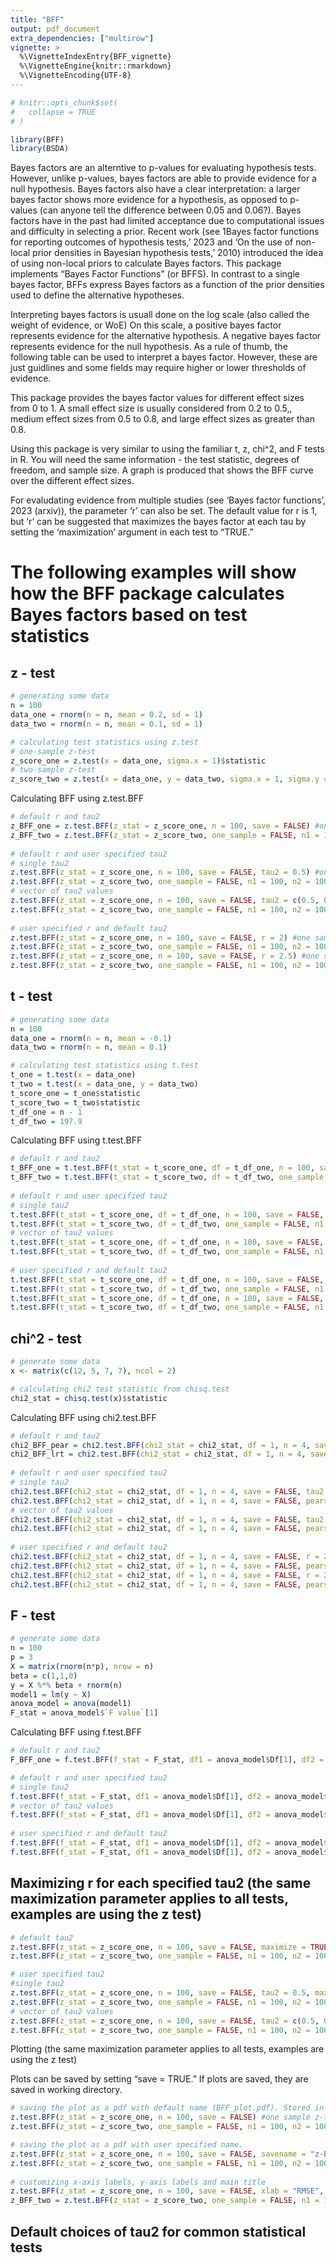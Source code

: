 ```yaml
---
title: "BFF"
output: pdf_document
extra_dependencies: ["multirow"]
vignette: >
  %\VignetteIndexEntry{BFF_vignette}
  %\VignetteEngine{knitr::rmarkdown}
  %\VignetteEncoding{UTF-8}
---
```


```r
# knitr::opts_chunk$set(
#   collapse = TRUE
# )
```

```r
library(BFF)
library(BSDA)
```

Bayes factors are an alterntive to p-values for evaluating hypothesis tests. However, unlike p-values, bayes factors are able to provide evidence for a null hypothesis. Bayes factors also have a clear interpretation: a larger bayes factor shows more evidence for a hypothesis, as opposed to p-values (can anyone tell the difference between 0.05 and 0.06?). Bayes factors have in the past had limited acceptance due to computational issues and difficulty in selecting a prior. Recent work (see 1Bayes factor functions for reporting outcomes of hypothesis tests,' 2023 and 'On the use of non-local prior densities in Bayesian hypothesis tests,' 2010) introduced the idea of using non-local priors to calculate Bayes factors. This package implements "Bayes Factor Functions" (or BFFS). In contrast to a single bayes factor, BFFs express Bayes factors as a function of the prior densities used to
define the alternative hypotheses. 

Interpreting bayes factors is usuall done on the log scale (also called the weight of evidence, or WoE) On this scale, a positive bayes factor represents evidence for the alternative hypothesis. A negative bayes factor represents evidence for the null hypothesis. As a rule of thumb, the following table can be used to interpret a bayes factor. However, these are just guidlines and some fields may require higher or lower thresholds of evidence.

```{=latex}
\begin{table}[!ht]
\centering
\begin{tabular}{c|c} \hline\hline
     WoE & Interpretation \\ \hline
     (-1, 1) & No strong evidence for either $H_0$ or $H_1$ \\
     (1, 3) & Positive evidence for $H_1$ \\
     (-1, -3) & Positive evidence for $H_0$ \\
     (3, 5) & Strong evidence for $H_1$ \\
     (-3, -5) & Strong evidence for $H_0$ \\
     (5, $\infty$) & Very strong evidence for $H_1$ \\
     (-5, -$\infty$) & Very strong evidence for $H_0$ \\ \hline
\end{tabular}
\caption{Common interpretations of the Weight of Evidence}
\label{thresholds}
\end{table}
```

This package provides the bayes factor values for different effect sizes from 0 to 1. A small effect size is usually considered from  0.2 to 0.5,, medium effect sizes from 0.5 to 0.8, and large effect sizes as greater than 0.8. 

Using this package is very similar to using the familiar t, z, chi^2, and F tests in R. You will need the same information - the test statistic, degrees of freedom, and sample size. A graph is produced that shows the BFF curve over the different effect sizes. 

For evaludating evidence from multiple studies (see 'Bayes factor functions', 2023 (arxiv)), the parameter 'r' can also be set. The default value for r is 1, but 'r' can be suggested that maximizes the bayes factor at each tau by setting the 'maximization' argument in each test to "TRUE." 

# The following examples will show how the BFF package calculates Bayes factors based on test statistics

## z - test

```r
# generating some data
n = 100
data_one = rnorm(n = n, mean = 0.2, sd = 1)
data_two = rnorm(n = n, mean = 0.1, sd = 1)

# calculating test statistics using z.test
# one-sample z-test
z_score_one = z.test(x = data_one, sigma.x = 1)$statistic
# two-sample z-test
z_score_two = z.test(x = data_one, y = data_two, sigma.x = 1, sigma.y = 1)$statistic

```

Calculating BFF using z.test.BFF

```r
# default r and tau2
z_BFF_one = z.test.BFF(z_stat = z_score_one, n = 100, save = FALSE) #one sample z-test
z_BFF_two = z.test.BFF(z_stat = z_score_two, one_sample = FALSE, n1 = 100, n2 = 100, save = FALSE) #two sample z-test
  
# default r and user specified tau2
# single tau2
z.test.BFF(z_stat = z_score_one, n = 100, save = FALSE, tau2 = 0.5) #one sample z-test
z.test.BFF(z_stat = z_score_two, one_sample = FALSE, n1 = 100, n2 = 100, save = FALSE, tau2 = 0.5) #two sample z-test
# vector of tau2 values
z.test.BFF(z_stat = z_score_one, n = 100, save = FALSE, tau2 = c(0.5, 0.8)) #one sample z-test
z.test.BFF(z_stat = z_score_two, one_sample = FALSE, n1 = 100, n2 = 100, save = FALSE, tau2 = c(0.5, 0.8)) #two sample z-test
  
# user specified r and default tau2
z.test.BFF(z_stat = z_score_one, n = 100, save = FALSE, r = 2) #one sample z-test, integer r >1  (higher order moments) 
z.test.BFF(z_stat = z_score_two, one_sample = FALSE, n1 = 100, n2 = 100, save = FALSE, r = 2) #two sample z-test, integer r >1  (higher order moments) 
z.test.BFF(z_stat = z_score_one, n = 100, save = FALSE, r = 2.5) #one sample z-test, continuous r (fractional moments)
z.test.BFF(z_stat = z_score_two, one_sample = FALSE, n1 = 100, n2 = 100, save = FALSE, r = 2.5) #two sample z-test, continuous r (fractional moments)
```


## t - test

```r
# generating some data
n = 100
data_one = rnorm(n = n, mean = -0.1)
data_two = rnorm(n = n, mean = 0.1)

# calculating test statistics using t.test
t_one = t.test(x = data_one)
t_two = t.test(x = data_one, y = data_two)
t_score_one = t_one$statistic
t_score_two = t_two$statistic
t_df_one = n - 1
t_df_two = 197.9

```

Calculating BFF using t.test.BFF

```r
# default r and tau2
t_BFF_one = t.test.BFF(t_stat = t_score_one, df = t_df_one, n = 100, save = FALSE) #one sample t-test
t_BFF_two = t.test.BFF(t_stat = t_score_two, df = t_df_two, one_sample = FALSE, n1 = 100, n2  = 100, save = FALSE) #two sample t-test
  
# default r and user specified tau2
# single tau2
t.test.BFF(t_stat = t_score_one, df = t_df_one, n = 100, save = FALSE, tau2 = 0.5) #one sample t-test
t.test.BFF(t_stat = t_score_two, df = t_df_two, one_sample = FALSE, n1 = 100, n2  = 100, save = FALSE, tau2 = 0.5) #two sample t-test 
# vector of tau2 values
t.test.BFF(t_stat = t_score_one, df = t_df_one, n = 100, save = FALSE, tau2 = c(0.5, 0.8)) #one sample t-test
t.test.BFF(t_stat = t_score_two, df = t_df_two, one_sample = FALSE, n1 = 100, n2  = 100, save = FALSE, tau2 = c(0.5, 0.8)) #two sample t-test 
  
# user specified r and default tau2
t.test.BFF(t_stat = t_score_one, df = t_df_one, n = 100, save = FALSE, r = 2) #one sample t-test, integer r >1  (higher order moments) 
t.test.BFF(t_stat = t_score_two, df = t_df_two, one_sample = FALSE, n1 = 100, n2  = 100, save = FALSE, r = 2) #two sample t-test, integer r >1  (higher order moments) 
t.test.BFF(t_stat = t_score_one, df = t_df_one, n = 100, save = FALSE, r = 2.5) #one sample t-test, continuous r (fractional moments)
t.test.BFF(t_stat = t_score_two, df = t_df_two, one_sample = FALSE, n1 = 100, n2  = 100, save = FALSE, r = 2.5) #two sample t-test, continuous r (fractional moments)
```

## chi^2 - test

```r
# generate some data
x <- matrix(c(12, 5, 7, 7), ncol = 2)

# calculating chi2 test statistic from chisq.test
chi2_stat = chisq.test(x)$statistic        
```

Calculating BFF using chi2.test.BFF

```r
# default r and tau2
chi2_BFF_pear = chi2.test.BFF(chi2_stat = chi2_stat, df = 1, n = 4, save = FALSE) #Pearson's chi2 test
chi2_BFF_lrt = chi2.test.BFF(chi2_stat = chi2_stat, df = 1, n = 4, save = FALSE, pearsons = FALSE) #Likelihood ratio chi2 test
  
# default r and user specified tau2
# single tau2
chi2.test.BFF(chi2_stat = chi2_stat, df = 1, n = 4, save = FALSE, tau2 = 0.5) #Pearson's chi2 test
chi2.test.BFF(chi2_stat = chi2_stat, df = 1, n = 4, save = FALSE, pearsons = FALSE, tau2 = 0.5) #Likelihood ratio chi2 test
# vector of tau2 values
chi2.test.BFF(chi2_stat = chi2_stat, df = 1, n = 4, save = FALSE, tau2 = c(0.5, 0.8)) #Pearson's chi2 test
chi2.test.BFF(chi2_stat = chi2_stat, df = 1, n = 4, save = FALSE, pearsons = FALSE, tau2 = c(0.5, 0.8)) #Likelihood ratio chi2 test
  
# user specified r and default tau2
chi2.test.BFF(chi2_stat = chi2_stat, df = 1, n = 4, save = FALSE, r = 2) #Pearson's chi2 test, integer r >1  (higher order moments) 
chi2.test.BFF(chi2_stat = chi2_stat, df = 1, n = 4, save = FALSE, pearsons = FALSE, r = 2) #Likelihood ratio chi2 test, integer r >1  (higher order moments) 
chi2.test.BFF(chi2_stat = chi2_stat, df = 1, n = 4, save = FALSE, r = 2.5) #Pearson's chi2 test, continuous r (fractional moments) 
chi2.test.BFF(chi2_stat = chi2_stat, df = 1, n = 4, save = FALSE, pearsons = FALSE, r = 2.5) #Likelihood ratio chi2 test, continuous r (fractional moments) 
```

## F - test

```r
# generate some data
n = 100
p = 3
X = matrix(rnorm(n*p), nrow = n)
beta = c(1,1,0)
y = X %*% beta + rnorm(n)
model1 = lm(y ~ X)
anova_model = anova(model1)
F_stat = anova_model$`F value`[1]
```

Calculating BFF using f.test.BFF

```r
# default r and tau2
F_BFF_one = f.test.BFF(f_stat = F_stat, df1 = anova_model$Df[1], df2 = anova_model$Df[2], n = n, save = FALSE)

# default r and user specified tau2
# single tau2
f.test.BFF(f_stat = F_stat, df1 = anova_model$Df[1], df2 = anova_model$Df[2], n = n, tau2 = 0.5, save = FALSE)
# vector of tau2 values
f.test.BFF(f_stat = F_stat, df1 = anova_model$Df[1], df2 = anova_model$Df[2], n = n, tau2 = c(0.5, 0.8), save = FALSE)
  
# user specified r and default tau2
f.test.BFF(f_stat = F_stat, df1 = anova_model$Df[1], df2 = anova_model$Df[2], n = n, r = 2, save = FALSE) #integer r >1  (higher order moments) 
f.test.BFF(f_stat = F_stat, df1 = anova_model$Df[1], df2 = anova_model$Df[2], n = n, r = 2.5, save = FALSE) #continuous r (fractional moments)
```

## Maximizing r for each specified tau2 (the same maximization parameter applies to all tests, examples are using the z test)

```r
# default tau2
z.test.BFF(z_stat = z_score_one, n = 100, save = FALSE, maximize = TRUE) #one sample z-test
z.test.BFF(z_stat = z_score_two, one_sample = FALSE, n1 = 100, n2 = 100, save = FALSE, maximize = TRUE) #two sample z-test

# user specified tau2
#single tau2
z.test.BFF(z_stat = z_score_one, n = 100, save = FALSE, tau2 = 0.5, maximize = TRUE) #one sample z-test
z.test.BFF(z_stat = z_score_two, one_sample = FALSE, n1 = 100, n2 = 100, save = FALSE, tau2 = 0.5, maximize = TRUE) #two sample z- test
# vector of tau2 values
z.test.BFF(z_stat = z_score_one, n = 100, save = FALSE, tau2 = c(0.5, 0.8), maximize = TRUE) #one sample z-test
z.test.BFF(z_stat = z_score_two, one_sample = FALSE, n1 = 100, n2 = 100, save = FALSE, tau2 = c(0.5, 0.8), maximize = TRUE) #two sample z-test
```

Plotting (the same maximization parameter applies to all tests, examples are using the z test)

Plots can be saved by setting "save = TRUE." If plots are saved, they are saved in working directory.

```r
# saving the plot as a pdf with default name (BFF_plot.pdf). Stored in working directory.
z.test.BFF(z_stat = z_score_one, n = 100, save = FALSE) #one sample z-test
z.test.BFF(z_stat = z_score_two, one_sample = FALSE, n1 = 100, n2 = 100, save = TRUE) #two sample z-test

# saving the plot as a pdf with user specified name. 
z.test.BFF(z_stat = z_score_one, n = 100, save = FALSE, savename = "z-BFF-one.pdf") #one sample z-test
z.test.BFF(z_stat = z_score_two, one_sample = FALSE, n1 = 100, n2 = 100, save = TRUE, savename = "z-BFF-two.pdf") #two sample z-test
 
# customizing x-axis labels, y-axis labels and main title
z.test.BFF(z_stat = z_score_one, n = 100, save = FALSE, xlab = "RMSE", ylab = "Logarithm of Bayes Factor", main = "BFF curves") #one sample z-test
z_BFF_two = z.test.BFF(z_stat = z_score_two, one_sample = FALSE, n1 = 100, n2 = 100, save = TRUE, xlab = expression(tilde(omega)), ylab = expression(log(BF[10])), main = "BFF curves") #two sample z-test
```

## Default choices of tau2 for common statistical tests

<!-- \begin{table}[h] -->
<!-- \caption{Default choices of $\tau_{\omega,r}$} -->
<!-- \label{parset} -->
<!-- % -->
<!-- \begin{tabular}{lccc} \hline \hline -->
<!-- {\bf Test }& Statistic  & Standardized Effect ($\omega$) & $\tau^2_{\omega,r}$     \\ \hline \hline -->
<!-- {1-sample z} & {$\frac{\sqrt{n}\bar{x}}{\sigma}$} &  $\frac{\mu}{\sigma}$ & $ \frac{n\omega^2}{2r}$ -->
<!--            \\   -->
<!-- {1-sample t} & {$\frac{\sqrt{n}\bar{x}}{s}$} &  $\frac{\mu}{\sigma}$ & $ \frac{n\omega^2}{2r}$ -->
<!--            \\   -->
<!-- {2-sample z}  -->
<!-- 	& $\frac{\sqrt{n_1 n_2}(\bar{x}_1-\bar{x}_2)}{\sigma\sqrt{n_1+n_2}} $ & $\frac{\mu_1-\mu_2}{\sigma}$  -->
<!--          & $\frac{n_1 n_2\omega^2}{2r(n_1+n_2)}$ \\  -->

<!-- {2-sample t}  -->
<!-- 	& $\frac{\sqrt{n_1 n_2}(\bar{x}_1-\bar{x}_2)}{s\sqrt{n_1+n_2}} $ & $\frac{\mu_1-\mu_2}{\sigma}$   -->
<!--          & $\frac{n_1 n_2\omega^2}{2r(n_1+n_2)}$ \\  -->

<!-- Multinomial/Poisson &  -->
<!--           \multirow{2}{*}{$\chi^2_{\nu} = \sum\limits_{i=1}^k \frac{(n_i-nf_i(\hat{\theta}))^2}{nf_i(\hat{\theta})}$} & -->
<!--           \multirow{2}{*}{{ $ \left( \frac{p_{i}-f_i(\theta)}{\sqrt{f_i(\theta)}} \right)_{k\times 1} $} }&  -->
<!--           \multirow{2}{*}{$ \frac{n \omega'\omega}{2(\frac{k}{2}+r-1)} $ = $\frac{nk\Tilde{\omega}^2}{2(\frac{k}{2}+r-1)}$} \\ -->
<!--  & & &   \\ -->
<!-- Linear model& \multirow{2}{*}{$F_{k,n-p} = \frac{(RSS_0-RSS_1)/k}{[(RSS_1)/(n-p)]}$} & -->
<!--            \multirow{2}{*}{$\frac{\mathbf{L}^{-1}(\mathbf{A}\boldsymbol{\beta}-\mathbf{a})}{\sigma}$} &  -->
<!--            \multirow{2}{*}{$ \frac{n \omega'\omega}{2(\frac{k}{2}+r-1)} $ = $\frac{nk\Tilde{\omega}^2}{4(\frac{k}{2}+r-1)}$}  -->
<!--                 \\ -->
<!--                 \\  -->
<!-- Likelihood Ratio &  -->
<!--        \multirow{2}{*}{$ \chi^2_{k} = -2\log\left[\frac{l(\theta_{r0},\hat{\theta_{s}})}{l(\hat{\theta})} \right]$} & -->
<!--        \multirow{2}{*}{${\bf L}^{-1}(\theta_{r}-\theta_{r0}) $ } &  -->
<!--       \multirow{2}{*}{$ \frac{n \omega'\omega}{2(\frac{k}{2}+r-1)} $ = $\frac{nk\Tilde{\omega}^2}{2(\frac{k}{2}+r-1)}$}   \\ -->
<!--  &  \\   -->
<!--      \hline -->
<!-- \end{tabular} -->
<!-- % -->
<!-- \end{table} -->


